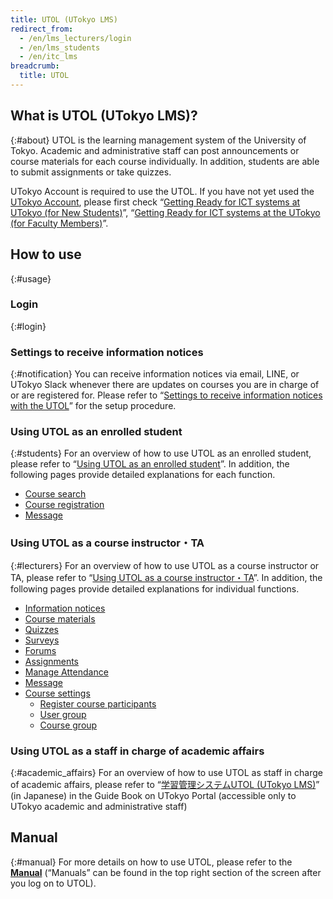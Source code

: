 ```yaml
---
title: UTOL (UTokyo LMS)
redirect_from:
  - /en/lms_lecturers/login
  - /en/lms_students
  - /en/itc_lms
breadcrumb:
  title: UTOL
---
```



## What is UTOL (UTokyo LMS)?
{:#about}
UTOL is the learning management system of the University of Tokyo. Academic and administrative staff can post announcements or course materials for each course individually. In addition, students are able to submit assignments or take quizzes.

UTokyo Account is required to use the UTOL. If you have not yet used the [UTokyo Account](/en/utokyo_account/), please first check “[Getting Ready for ICT systems at UTokyo (for New Students)](/en/oc/)”, “[Getting Ready for ICT systems at the UTokyo (for Faculty Members)](/en/faculty_members/)”.


## How to use
{:#usage}

### Login
{:#login}
<Login blockLink />

### Settings to receive information notices
{:#notification}
You can receive information notices via email, LINE, or UTokyo Slack whenever there are updates on courses you are in charge of or are registered for. Please refer to “[Settings to receive information notices with the UTOL](notification/)” for the setup procedure.

### Using UTOL as an enrolled student
{:#students}
For an overview of how to use UTOL as an enrolled student, please refer to “[Using UTOL as an enrolled student](students/)”.  In addition, the following pages provide detailed explanations for each function.
- [Course search](students/course_search/)
- [Course registration](students/course_registration/)
- [Message](students/messages/)

### Using UTOL as a course instructor・TA
{:#lecturers}
For an overview of how to use UTOL as a course instructor or TA, please refer to “[Using UTOL as a course instructor・TA](lecturers/)”.  In addition, the following pages provide detailed explanations for individual functions.
- [Information notices](lecturers/information/)
- [Course materials](lecturers/materials/)
- [Quizzes](lecturers/quizzes/)
- [Surveys](lecturers/surveys/)
- [Forums](lecturers/forums/)
- [Assignments](lecturers/assignments/)
- [Manage Attendance](lecturers/attendances/)
- [Message](lecturers/messages/)
- [Course settings](lecturers/settings/)
    - [Register course participants](lecturers/settings/course_participants/)
    - [User group](lecturers/settings/user_groups/)
    - [Course group](lecturers/settings/course_group/)

### Using UTOL as a staff in charge of academic affairs
{:#academic_affairs}
For an overview of how to use UTOL as staff in charge of academic affairs, please refer to “[学習管理システムUTOL (UTokyo LMS)](https://univtokyo.sharepoint.com/sites/utokyoportal/wiki/d/UTOL.aspx)” (in Japanese) in the Guide Book on UTokyo Portal (accessible only to UTokyo academic and administrative staff)

## Manual
{:#manual}
For more details on how to use UTOL, please refer to the **[Manual](https://utol.ecc.u-tokyo.ac.jp/common/support/manual)** (“Manuals” can be found in the top right section of the screen after you log on to UTOL).

